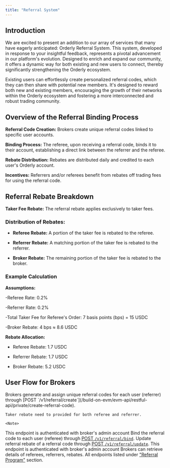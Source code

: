 ```yaml
---
title: "Referral System"
---
```


## Introduction
We are excited to present an addition to our array of services that many have eagerly anticipated: Orderly Referral System. This system, developed in response to your insightful feedback, represents a pivotal advancement in our platform's evolution. Designed to enrich and expand our community, it offers a dynamic way for both existing and new users to connect, thereby significantly strengthening the Orderly ecosystem.

Existing users can effortlessly create personalized referral codes, which they can then share with potential new members. It's designed to reward both new and existing members, encouraging the growth of their networks within the Orderly ecosystem and fostering a more interconnected and robust trading community.

## Overview of the Referral Binding Process
**Referral Code Creation:** Brokers create unique referral codes linked to specific user accounts.

**Binding Process:** The referee, upon receiving a referral code, binds it to their account, establishing a direct link between the referrer and the referee.

**Rebate Distribution:** Rebates are distributed daily and credited to each user's Orderly account.

**Incentives:** Referrers and/or referees benefit from rebates off trading fees for using the referral code.


## Referral Rebate Breakdown
**Taker Fee Rebate:** The referral rebate applies exclusively to taker fees.

### Distribution of Rebates:
- **Referee Rebate:** A portion of the taker fee is rebated to the referee.

- **Referrer Rebate:** A matching portion of the taker fee is rebated to the referrer.

- **Broker Rebate:** The remaining portion of the taker fee is rebated to the broker.

### Example Calculation
**Assumptions:**

-Referee Rate: 0.2%

-Referrer Rate: 0.2%

-Total Taker Fee for Referee's Order: 7 basis points (bps) = 15 USDC

-Broker Rebate: 4 bps ≈ 8.6 USDC

**Rebate Allocation:**

- Referee Rebate: 1.7 USDC

- Referrer Rebate: 1.7 USDC

- Broker Rebate: 5.2 USDC

## User Flow for Brokers
<Steps>
  <Step title="Generating referral codes">
    Brokers generate and assign unique referral codes for each user (referrer) through [POST `/v1/referral/create`](/build-on-evm/evm-api/restful-api/private/create-referral-code).

    Taker rebate need to provided for both referee and referrer. 

    <Note>
This endpoint is authenticated with broker's admin account
    </Note>
  </Step>
    <Step title="Bind referral code">
    Bind the referral code to each user (referee) through [POST `/v1/referral/bind`](/build-on-evm/evm-api/restful-api/private/bind-referral-code).
  </Step>
  <Step title="Update referral code">
Update referral rebate of a referral code through [POST `/v1/referral/update`](/build-on-evm/evm-api/restful-api/private/update-referral-code).
    <Note>
This endpoint is authenticated with broker's admin account
    </Note>
  </Step>
      <Step title="Retrieve referral information">
Brokers can retrieve details of referees, referrers, rebates. All endpoints listed under ["Referral Program"](/build-on-evm/evm-api/restful-api/private/get-referral-info) section.
  </Step>
</Steps>

